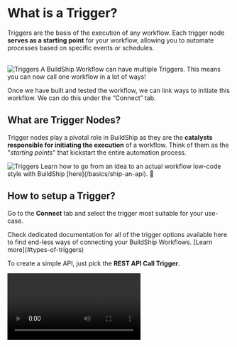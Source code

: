 
# What is a Trigger?

Triggers are the basis of the execution of any workflow. Each trigger node **serves as a starting point** for your workflow, allowing you to automate processes based on specific events or schedules.

<br />
<Image src={triggers1} alt='Triggers' width={1200} priority={true} />

<Callout>
A BuildShip Workflow can have multiple Triggers. This means you can now call one workflow in a lot of ways!
</Callout>

Once we have built and tested the workflow, we can link ways to initiate this workflow. We can do this under the “Connect” tab.

## What are Trigger Nodes?

Trigger nodes play a pivotal role in BuildShip as they are the **catalysts responsible for initiating the execution** of
a workflow. Think of them as the "_starting points_" that kickstart the entire automation process.

  <Image src={triggers2} alt='Triggers' width={1200} />


<Callout type='info' emoji='💡'>
  Learn how to go from an idea to an actual workflow low-code style with BuildShip [here](/basics/ship-an-api). 🚀
</Callout>


## How to setup a Trigger?

Go to the **Connect** tab and select the trigger most suitable for your use-case. 

<Callout type='info'>
Check dedicated documentation for all of the trigger options available here to find end-less ways of connecting your BuildShip Workflows. [Learn more](#types-of-triggers)
</Callout>

To create a simple API, just pick the **REST API Call Trigger**.


<Video src='/assets/connecting-triggers.mp4' />

- Fill out the required inputs in the **Setup** section.
- Hit **Connect**.
- Once your trigger has successfully been connected, you'll be able to access addition settings to configure your workflow inputs and outputs.

<Callout type='info'>
BuildShip Workflows now let you build without the hassle of connecting a trigger first! Build your logic in your playground end to end. Set up ways to trigger your flows whenever you are ready! [Learn more](/workflows)
</Callout>

## Workflow Inputs Schema set up

The **Workflow inputs schema** option lists all of your workflow inputs (required/optional). The Inputs for your workflow have already been defined in the **Output Node**. 

<Callout type='info'>
We can also dynamically set workflow outputs based on your trigger data using the Get Data feature. [Learn more](#get-data)
</Callout>

Click on the `(x)` icon to open the context menu. The `Trigger Data` object is the output values returned by the trigger you've added. 
Each trigger returns a different set of outputs, for example: **REST API Call Trigger** returns **Query**, **Headers**, and **Body** for each incoming request.
<br />
<Image src={triggerInputSchema} width={1200} alt='Trigger input schema' />

<Callout type='info'>
To access any of the values we can use the *dot annotation*. For example, we wish to access the value for the `prompt` from the **query parameters** of the request. We can select the prompt object from the context menu and use the dot annotation to access the prompt value.
</Callout>

## Workflow Output set up

The **Workflow output** section let's you define the format and values of the response your workflow will return. The Outputs for your workflow have already been defined in the [Output Node](/core-nodes/output-node) in your workflow.

This section let's you access the `Flow Output` object which contains the workflow outputs, if applicable for the selected trigger.
<br />
<Image src={triggerOutputSchema} width={1200} alt='Trigger output schema' />

## Get Data

Imagine you have a trigger set up, but you're not sure what the incoming request looks like. We can make use of the Get Data feature in the post-setup preview screen.

The **Get Data feature let's you fetch the latest request** to the set up endpoint and **define your Workflow Input Schema based on the request**.

### How to use Get Data?

- Make sure to **Connect** your Trigger
- The trigger supports the Get Data feature if you see it on the preview tab after the trigger has been connected.
- If its an **integration-based trigger**, like the **Stripe**, **Lemon Squeezy**, **Supabase**, etc. we can either go to the **respective developer dashboard to send a dummy webhook request** (if supported), or trigger the event which calls this webhook.

<Callout>
**For example**, if the Supabase trigger is set to listen to the `create`, and `update` events, we can manipulate the table data to cause an update event to trigger our webhook.
</Callout>

- In case of an **API-based trigger**, just copy over the endpoint in the to your front-end client or API Testing Platform like Postman, or Hoppscotch. Send a request to the given endpoint.

<Image src={triggerGetDataRequest} alt="trigger get data request" width={1200} />
<Callout type='info'>
The Get Data fetches the last request sent to the endpoint. You can **run this anytime you have a request previously sent to the endpoint**, and isn't required to be in real-time.
</Callout>

Once a request is found delivered to the endpoint, you'll be **displayed a tree structure of the properties received** in the request. **Select the required inputs for your workflow and click on “Add inputs to schema”**. This would automatically add the selected properties as inputs to your workflow auto-mapped.

<br />
<Image src={triggerGetData} alt="trigger get data" width={1200} />


## Types of Triggers

Below you'll find detailed explaination and examples of our most popular Triggers types:

<Cards num={3}>
  <Card image arrow title='Rest API Call' href='/trigger-nodes/rest-api'>
    <>![Rest API Call Trigger](/nodes/rest-api-1.png)</>
  </Card>
  <Card image arrow title='Scheduled Cron' href='/trigger-nodes/scheduled-cron'>
    <>![Scheduled Cron Trigger](/nodes/cron-1.png)</>
  </Card>
  <Card image arrow title='Scheduled Interval' href='/trigger-nodes/scheduled-interval'>
    <>![Scheduled Interval Trigger](/nodes/interval-1.png)</>
  </Card>
  <Card image arrow title='Rowy Trigger' href='/trigger-nodes/rowy-trigger'>
    <>![Rowy Trigger](/assets/rowy-trigger-1.png)</>
  </Card>
  <Card image arrow title='Telegram Bot' href='/trigger-nodes/telegram-bot'>
    <>![Telegram Bot](/nodes/telegram-bot.png)</>
  </Card>
  <Card image arrow title='Supabase Trigger' href='/trigger-nodes/supabase-trigger'>
    <>![Supabase Trigger](/assets/supaTrigger2.png)</>
  </Card>
  <Card image arrow title='BuildShip Trigger' href='/trigger-nodes/buildship-trigger'>
    <>![BuildShip Trigger](/assets/bs-trigger-4.png)</>
  </Card>
  <Card image arrow title='Firebase Auth Request Trigger' href='/trigger-nodes/firebase-auth'>
    <>![Firebase Auth Request Trigger](/assets/fb-auth-1.png)</>
  </Card>
  <Card image arrow title='GitHub Trigger' href='/trigger-nodes/github-trigger'>
    <>![GitHub Trigger](/assets/github-trigger-og.png)</>
  </Card>
  <Card image arrow title='Rest API File Upload Trigger' href='/trigger-nodes/file-upload'>
    <>![Rest API File Upload Trigger](/assets/file-upload-1.png)</>
  </Card>
  <Card image arrow title='Rest API File Upload (Auth) Trigger' href='/trigger-nodes/firebase-file-upload'>
    <>![Rest API File Upload (Auth) Trigger](/assets/firebase-file-upload-1.png)</>
  </Card>
  <Card image arrow title='WhatsApp Bot' href='/trigger-nodes/whatsapp-bot'>
    <>![WhatsApp Bot](/nodes/whatsapp-bot.png)</>
  </Card>
  <Card image arrow title='Email Trigger' href='/trigger-nodes/email-trigger'>
    <>![Email Trigger](/nodes/email-1.png)</>
  </Card>
  <Card image arrow title='Lemon Squeezy Trigger' href='/trigger-nodes/lemon-squeezy'>
    <>![Lemon Squeezy Trigger](/assets/lemon-og.png)</>
  </Card>
  <Card image arrow title='RevenueCat Trigger' href='/trigger-nodes/revenue-cat'>
    <>![RevenueCat Trigger](/assets/revenuecat-og.png)</>
  </Card>
  <Card image arrow title='Every Day (Cron) Trigger' href='/trigger-nodes/every-day'>
    <>![Every Day (Cron) Trigger](/assets/every-day.png)</>
  </Card>
  <Card image arrow title='Every Hour (Cron) Trigger' href='/trigger-nodes/every-hour'>
    <>![Every Hour (Cron) Trigger](/assets/every-hour.png)</>
  </Card>
  <Card image arrow title='Every Month (Cron) Trigger' href='/trigger-nodes/every-month'>
    <>![Every Month (Cron) Trigger](/assets/every-month.png)</>
  </Card>
  <Card image arrow title='Every Week (Cron) Trigger' href='/trigger-nodes/every-week'>
    <>![Every Week (Cron) Trigger](/assets/every-week.png)</>
  </Card>
  <Card image arrow title='MongoDB Trigger' href='/trigger-nodes/mongodb-trigger'>
    <>![MongoDB Trigger](/assets/mongo-1.png)</>
  </Card>
  <Card image arrow title='YouTube Trigger' href='/trigger-nodes/youtube-trigger'>
    <>![YouTube Trigger](/assets/yt-trigger-og.png)</>
  </Card>
</Cards>
